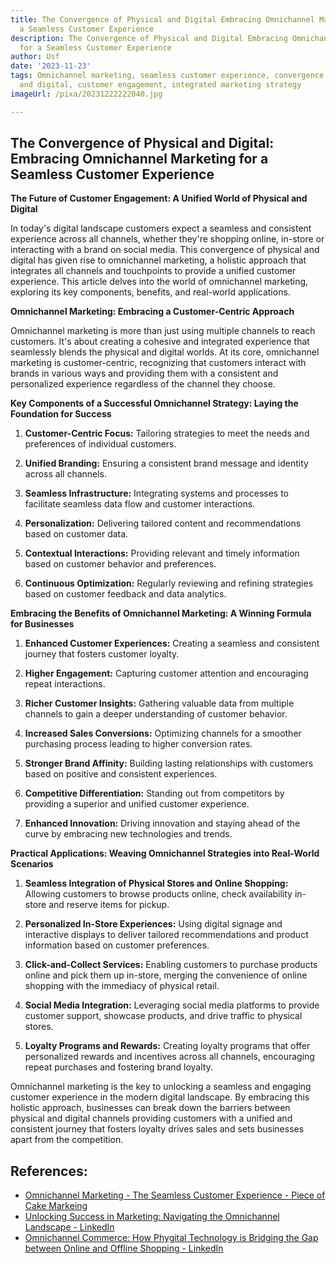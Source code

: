 ```yaml
---
title: The Convergence of Physical and Digital Embracing Omnichannel Marketing for
  a Seamless Customer Experience
description: The Convergence of Physical and Digital Embracing Omnichannel Marketing
  for a Seamless Customer Experience
author: Usf
date: '2023-11-23'
tags: Omnichannel marketing, seamless customer experience, convergence of physical
  and digital, customer engagement, integrated marketing strategy
imageUrl: /pixa/20231222222040.jpg

---
```

## The Convergence of Physical and Digital: Embracing Omnichannel  Marketing for  a Seamless Customer Experience

**The Future  of Customer Engagement: A Unified World of Physical and Digital**

In today's digital landscape customers  expect a  seamless and consistent experience across all channels,  whether  they're shopping online, in-store or interacting with a brand on social media. This convergence of physical and  digital has given rise to omnichannel marketing, a holistic approach  that integrates all channels and touchpoints to provide a  unified customer experience. This article  delves into the world of omnichannel marketing, exploring its key components, benefits, and real-world applications.

**Omnichannel Marketing: Embracing a Customer-Centric Approach**

Omnichannel marketing is more than just  using multiple channels to reach customers. It's about  creating a cohesive and integrated experience that seamlessly blends the physical and  digital worlds. At its core, omnichannel marketing is customer-centric,  recognizing that customers interact with brands in various ways and  providing them with a consistent and personalized experience  regardless of the channel they choose.

**Key Components of a Successful Omnichannel Strategy: Laying the Foundation for Success**

1. **Customer-Centric Focus:** Tailoring strategies to meet the needs and preferences of individual customers.

2. **Unified Branding:** Ensuring a consistent brand message and identity across all channels.

3.  **Seamless Infrastructure:**  Integrating  systems and processes to  facilitate seamless data flow and customer interactions.

4. **Personalization:**  Delivering tailored content and recommendations based on customer data.

5. **Contextual Interactions:** Providing  relevant and timely information based on customer behavior and preferences.

6. **Continuous  Optimization:** Regularly reviewing and  refining strategies based  on customer feedback and data analytics.

**Embracing the Benefits of Omnichannel Marketing: A  Winning Formula for Businesses**

1. **Enhanced Customer Experiences:** Creating  a seamless and  consistent journey that fosters customer loyalty.

2. **Higher Engagement:** Capturing customer attention and encouraging repeat interactions.

3. **Richer Customer Insights:** Gathering valuable data from multiple channels to gain a deeper understanding of customer  behavior.

4. **Increased Sales Conversions:** Optimizing  channels  for a smoother purchasing  process leading to  higher conversion rates.

5. **Stronger Brand  Affinity:** Building lasting relationships with customers based on positive and  consistent experiences.

6. **Competitive Differentiation:** Standing out from competitors by providing a superior and unified customer experience.

7. **Enhanced Innovation:** Driving innovation and staying ahead of the curve by embracing new technologies and trends.

**Practical Applications: Weaving Omnichannel Strategies into  Real-World Scenarios**

1. **Seamless Integration of Physical Stores and  Online Shopping:** Allowing customers to browse products online, check availability in-store and reserve items for pickup.

2. **Personalized In-Store Experiences:** Using  digital signage and interactive displays to deliver tailored recommendations and product  information based  on customer preferences.

3.  **Click-and-Collect Services:** Enabling customers to  purchase products online and pick them up in-store, merging the convenience of online shopping with the immediacy of physical retail.

4.  **Social Media Integration:** Leveraging social media platforms to provide customer support, showcase products, and drive traffic  to physical stores.

5. **Loyalty Programs and Rewards:** Creating loyalty programs that offer personalized rewards and incentives across all channels, encouraging repeat purchases and fostering brand loyalty.

Omnichannel marketing is the  key to unlocking a seamless  and engaging customer experience in the modern digital landscape. By embracing this holistic approach,  businesses can break down the barriers between physical  and digital channels  providing customers with a unified and consistent journey that  fosters  loyalty drives sales and sets businesses apart from the competition.

## References:
- [Omnichannel Marketing - The Seamless Customer Experience - Piece of Cake Markeing](https://pieceofcakemarketing.co.uk/omnichannel-marketing-the-seamless-customer-experience/)
- [Unlocking Success in Marketing: Navigating the Omnichannel Landscape - LinkedIn](https://www.linkedin.com/pulse/unlocking-success-marketing-navigating-omnichannel-himanshu-sisodia)
- [Omnichannel Commerce: How Phygital Technology is Bridging the Gap between Online and Offline Shopping - LinkedIn](https://www.linkedin.com/pulse/omnichannel-commerce-how-phygital-technology-bridging-marko-daki%C4%87)
